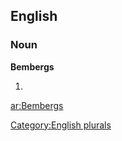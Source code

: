 ==English==

===Noun===
'''Bembergs'''

# {{plural of|[[Bemberg]]}}

[[Category:English plurals]]

[[ar:Bembergs]]